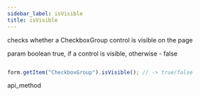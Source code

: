 ```yaml
---
sidebar_label: isVisible
title: isVisible
---
```



          


<Short>
 checks whether a CheckboxGroup control is visible on the page


</Short>



param   boolean     true, if a control is visible, otherwise - false

~~~js

form.getItem("CheckboxGroup").isVisible(); // -> true/false


~~~
 api_method

<Descr>





</Descr>

